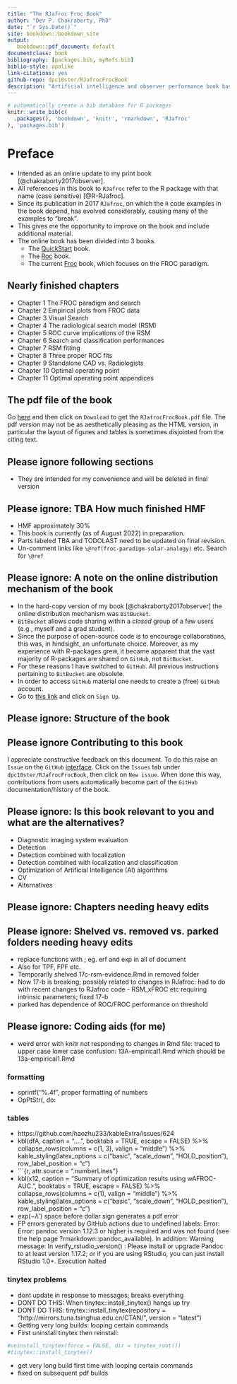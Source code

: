 ```yaml
--- 
title: "The RJafroc Froc Book"
author: "Dev P. Chakraborty, PhD"
date: "`r Sys.Date()`"
site: bookdown::bookdown_site
output: 
   bookdown::pdf_document: default
documentclass: book
bibliography: [packages.bib, myRefs.bib]
biblio-style: apalike
link-citations: yes
github-repo: dpc10ster/RJafrocFrocBook
description: "Artificial intelligence and observer performance book based on RJafroc."
---
```



```r
# automatically create a bib database for R packages
knitr::write_bib(c(
  .packages(), 'bookdown', 'knitr', 'rmarkdown', 'RJafroc'
), 'packages.bib')
```


# Preface {-}

* Intended as an online update to my print book [@chakraborty2017observer].
* All references in this book to `RJafroc` refer to the R package with that name (case sensitive) [@R-RJafroc]. 
* Since its publication in 2017 `RJafroc`, on which the `R` code examples in the book depend, has evolved considerably, causing many of the examples to "break". 
* This gives me the opportunity to improve on the book and include additional material.
* The online book has been divided into 3 books.
    + The [QuickStart](https://dpc10ster.github.io/RJafrocQuickStart/) book.
    + The [Roc](https://dpc10ster.github.io/RJafrocRocBook/) book.
    + The current [Froc](https://dpc10ster.github.io/RJafrocFrocBook/) book, which focuses on the FROC paradigm.


## Nearly finished chapters {-}

* Chapter 1 The FROC paradigm and search
* Chapter 2 Empirical plots from FROC data
* Chapter 3 Visual Search
* Chapter 4 The radiological search model (RSM)
* Chapter 5 ROC curve implications of the RSM
* Chapter 6 Search and classification performances
* Chapter 7 RSM fitting
* Chapter 8 Three proper ROC fits
* Chapter 9 Standalone CAD vs. Radiologists
* Chapter 10 Optimal operating point
* Chapter 11 Optimal operating point appendices



## The pdf file of the book {-}

Go [here](https://github.com/dpc10ster/RJafrocFrocBook/blob/gh-pages/RJafrocFrocBook.pdf) and then click on `Download` to get the `RJafrocFrocBook.pdf` file. The pdf version may not be as aesthetically pleasing as the HTML version, in particular the layout of figures and tables is sometimes disjointed from the citing text. 




## Please ignore following sections {-}

* They are intended for my convenience and will be deleted in final version


## Please ignore: TBA How much finished HMF{-}

* HMF approximately 30%
* This book is currently (as of August 2022) in preparation. 
* Parts labeled TBA and TODOLAST need to be updated on final revision.
* Un-comment links like `\@ref(froc-paradigm-solar-analogy)` etc. Search for `\@ref`



## Please ignore: A note on the online distribution mechanism of the book {-}
* In the hard-copy version of my book [@chakraborty2017observer] the online distribution mechanism was `BitBucket`. 
* `BitBucket` allows code sharing within a _closed_ group of a few users (e.g., myself and a grad student). 
* Since the purpose of open-source code is to encourage collaborations, this was, in hindsight, an unfortunate choice. Moreover, as my experience with R-packages grew, it became apparent that the vast majority of R-packages are shared on `GitHub`, not `BitBucket`. 
* For these reasons I have switched to `GitHub`. All previous instructions pertaining to `BitBucket` are obsolete.
* In order to access `GitHub` material one needs to create a (free) `GitHub` account. 
* Go to [this link](https://github.com) and click on `Sign Up`.


## Please ignore: Structure of the book {-}


## Please ignore Contributing to this book {-}

I appreciate constructive feedback on this document. To do this raise an `Issue` on the `GitHub` [interface](https://github.com/dpc10ster/RJafrocFrocBook). Click on the `Issues` tab under `dpc10ster/RJafrocFrocBook`, then click on `New issue`. When done this way, contributions from users automatically become part of the `GitHub` documentation/history of the book.



## Please ignore: Is this book relevant to you and what are the alternatives? {-}

* Diagnostic imaging system evaluation
* Detection
* Detection combined with localization
* Detection combined with localization and classification
* Optimization of Artificial Intelligence (AI) algorithms
* CV
* Alternatives




## Please ignore: Chapters needing heavy edits {-}




## Please ignore: Shelved vs. removed vs. parked folders needing heavy edits {-}

* replace functions with \text{}; eg. erf and exp in all of document
* Also for TPF, FPF etc.
* Temporarily shelved 17c-rsm-evidence.Rmd in removed folder
* Now 17-b is breaking; possibly related to changes in RJafroc: had to do with recent changes to RJafroc code - RSM_xFROC etc requiring intrinsic parameters; fixed 17-b
* parked has dependence of ROC/FROC performance on threshold


## Please ignore: Coding aids (for me) {-}

* weird error with knitr not responding to changes in Rmd file: traced to upper case lower case confusion: 13A-empirical1.Rmd which should be 13a-empirical1.Rmd

### formatting
* sprintf("%.4f", proper formatting of numbers
* OpPtStr(, do:

### tables

* https://github.com/haozhu233/kableExtra/issues/624
* kbl(dfA, caption = "....", booktabs = TRUE, escape = FALSE) %>% collapse_rows(columns = c(1, 3), valign = "middle") %>% kable_styling(latex_options = c("basic", "scale_down", "HOLD_position"), row_label_position = "c") 
* ```{r, attr.source = ".numberLines"}
* kbl(x12, caption = "Summary of optimization results using wAFROC-AUC.", booktabs = TRUE, escape = FALSE) %>% collapse_rows(columns = c(1), valign = "middle") %>% kable_styling(latex_options = c("basic", "scale_down", "HOLD_position"), row_label_position = "c") 
* $\text{exp} \left ( -\lambda' \right )$ space before dollar sign generates a pdf error 
* FP errors generated by GitHub actions due to undefined labels:
Error: Error: pandoc version 1.12.3 or higher is required and was not found (see the help page ?rmarkdown::pandoc_available).
In addition: Warning message:
In verify_rstudio_version() :
Please install or upgrade Pandoc to at least version 1.17.2; or if you are using RStudio, you can just install RStudio 1.0+.
Execution halted

### tinytex problems

* dont update in response to messages; breaks everything
* DONT DO THIS: When tinytex::install_tinytex() hangs up try
* DONT DO THIS: tinytex::install_tinytex(repository = "http://mirrors.tuna.tsinghua.edu.cn/CTAN/", version = "latest")
* Getting very long builds: looping certain commands
* First uninstall tinytex then reinstall:
``` r
#uninstall_tinytex(force = FALSE, dir = tinytex_root())
#tinytex::install_tinytex()
```
* get very long build first time with looping certain commands
* fixed on subsequent pdf builds

